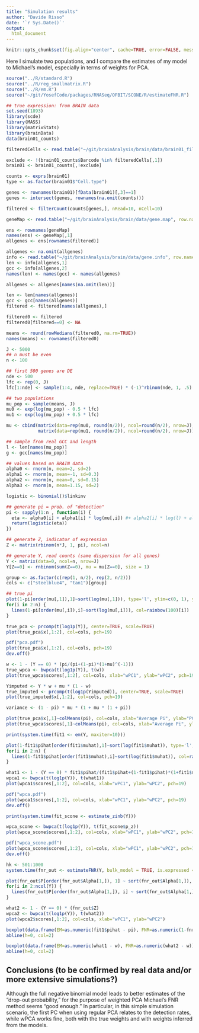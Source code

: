 ```yaml
---
title: "Simulation results"
author: "Davide Risso"
date: '`r Sys.Date()`'
output:
  html_document
---
```


```r
knitr::opts_chunk$set(fig.align="center", cache=TRUE, error=FALSE, message=FALSE, echo=TRUE, warning=FALSE,results="markup")
```

Here I simulate two populations, and I compare the estimates of my model to Michael's model, especially in terms of weights for PCA.


```r
source("../R/standard.R")
source("../R/reg_smallmatrix.R")
source("../R/em.R")
source("~/git/YosefCode/packages/RNASeq/OFBIT/SCONE/R/estimateFNR.R")

## true expression: from BRAIN data
set.seed(1893)
library(scde)
library(MASS)
library(matrixStats)
library(brainData)
data(brain01_counts)

filteredCells <- read.table("~/git/brainAnalysis/brain/data/brain01_filtered_cells.txt", as.is=TRUE)

exclude <- !(brain01_counts$Barcode %in% filteredCells[,1])
brain01 <- brain01_counts[,!exclude]

counts <- exprs(brain01)
type <- as.factor(brain01$"Cell.type")

genes <- rownames(brain01)[fData(brain01)[,3]==1]
genes <- intersect(genes, rownames(na.omit(counts)))

filtered <- filterCount(counts[genes,], nRead=10, nCell=10)

geneMap <- read.table("~/git/brainAnalysis/brain/data/gene.map", row.names=1)

ens <- rownames(geneMap)
names(ens) <- geneMap[,1]
allgenes <- ens[rownames(filtered)]

allgenes <- na.omit(allgenes)
info <- read.table("~/git/brainAnalysis/brain/data/gene.info", row.names=1)
len <- info[allgenes,1]
gcc <- info[allgenes,2]
names(len) <- names(gcc) <- names(allgenes)

allgenes <- allgenes[names(na.omit(len))]

len <- len[names(allgenes)]
gcc <- gcc[names(allgenes)]
filtered <- filtered[names(allgenes),]

filtered0 <- filtered
filtered0[filtered==0] <- NA

means <- round(rowMedians(filtered0, na.rm=TRUE))
names(means) <- rownames(filtered0)

J <- 5000
## n must be even
n <- 100

## first 500 genes are DE
nde <- 500
lfc <- rep(0, J)
lfc[1:nde] <- sample(1:4, nde, replace=TRUE) * (-1)^rbinom(nde, 1, .5)    

## two populations
mu_pop <- sample(means, J)
mu0 <- exp(log(mu_pop) - 0.5 * lfc)
mu1 <- exp(log(mu_pop) + 0.5 * lfc)

mu <- cbind(matrix(data=rep(mu0, round(n/2)), ncol=round(n/2), nrow=J),
            matrix(data=rep(mu1, round(n/2)), ncol=round(n/2), nrow=J))

## sample from real GCC and length
l <- len[names(mu_pop)]
g <- gcc[names(mu_pop)]

## values based on BRAIN data
alpha0 <- rnorm(n, mean=2, sd=2)
alpha1 <- rnorm(n, mean=-1, sd=0.3)
alpha2 <- rnorm(n, mean=0, sd=0.15)
alpha3 <- rnorm(n, mean=1.15, sd=2)

logistic <- binomial()$linkinv

## generate pi = prob. of "detection"
pi <- sapply(1:n , function(i) {
  eta <- alpha0[i] + alpha1[i] * log(mu[,i]) #+ alpha2[i] * log(l) + alpha3[i] * g
  return(logistic(eta))
})

## generate Z, indicator of expression
Z <- matrix(rbinom(n*J, 1, pi), ncol=n)

## generate Y, read counts (same dispersion for all genes)
Y <- matrix(data=0, ncol=n, nrow=J)
Y[Z==0] <- rnbinom(sum(Z==0), mu = mu[Z==0], size = 1)

group <- as.factor(c(rep(1, n/2), rep(2, n/2)))
cols <- c("steelblue4", "tan1")[group]

## true pi
plot(1-pi[order(mu[,1]),1]~sort(log(mu[,1])), type='l', ylim=c(0, 1), ylab="1 - pi", xlab="log(mu)")
for(i in 2:n) {
  lines(1-pi[order(mu[,i]),i]~sort(log(mu[,i])), col=rainbow(100)[i])
}

true_pca <- prcomp(t(log1p(Y)), center=TRUE, scale=TRUE)
plot(true_pca$x[,1:2], col=cols, pch=19)

pdf("pca.pdf")
plot(true_pca$x[,1:2], col=cols, pch=19)
dev.off()

w <- 1 - (Y == 0) * (pi/(pi+(1-pi)*(1+mu)^(-1)))
true_wpca <- bwpca(t(log1p(Y)), t(w))
plot(true_wpca$scores[,1:2], col=cols, xlab="wPC1", ylab="wPC2", pch=19)

Yimputed <- Y * w + mu * (1 - w)
true_imputed <- prcomp(t(log1p(Yimputed)), center=TRUE, scale=TRUE)
plot(true_imputed$x[,1:2], col=cols, pch=19)

variance <- (1 - pi) * mu * (1 + mu * (1 + pi))

plot(true_pca$x[,1]~colMeans(pi), col=cols, xlab="Average Pi", ylab="PC1")
plot(true_wpca$scores[,1]~colMeans(pi), col=cols, xlab="Average Pi", ylab="wPC1")
```

```r
print(system.time(fit1 <- em(Y, maxiter=10)))

plot(1-fit1$pihat[order(fit1$muhat),1]~sort(log(fit1$muhat)), type='l', ylim=c(0, 1), ylab="1 - pihat", xlab="log(muhat)")
for(i in 2:n) {
  lines(1-fit1$pihat[order(fit1$muhat),i]~sort(log(fit1$muhat)), col=rainbow(100)[i])
}

what1 <- 1 - (Y == 0) * fit1$pihat/(fit1$pihat+(1-fit1$pihat)*(1+fit1$muhat/fit1$thetahat)^(-fit1$thetahat))
wpca1 <- bwpca(t(log1p(Y)), t(what1))
plot(wpca1$scores[,1:2], col=cols, xlab="wPC1", ylab="wPC2", pch=19)

pdf("wpca.pdf")
plot(wpca1$scores[,1:2], col=cols, xlab="wPC1", ylab="wPC2", pch=19)
dev.off()
```

```r
print(system.time(fit_scone <- estimate_zinb(Y)))

wpca_scone <- bwpca(t(log1p(Y)), t(fit_scone$p_z))
plot(wpca_scone$scores[,1:2], col=cols, xlab="wPC1", ylab="wPC2", pch=19)

pdf("wpca_scone.pdf")
plot(wpca_scone$scores[,1:2], col=cols, xlab="wPC1", ylab="wPC2", pch=19)
dev.off()
```

```r
hk <- 501:1000
system.time(fnr_out <- estimateFNR(Y, bulk_model = TRUE, is.expressed = hk))

plot(fnr_out$P[order(fnr_out$Alpha[1,]), 1] ~ sort(fnr_out$Alpha[1,]), type='l', ylim=c(0, 1), ylab="pihat", xlab="log(muhat)")
for(i in 2:ncol(Y)) {
  lines(fnr_out$P[order(fnr_out$Alpha[1,]), i] ~ sort(fnr_out$Alpha[1,]), col=rainbow(100)[i])
}

what2 <- 1 - (Y == 0) * (fnr_out$Z)
wpca2 <- bwpca(t(log1p(Y)), t(what2))
plot(wpca2$scores[,1:2], col=cols, xlab="wPC1", ylab="wPC2")
```

```r
boxplot(data.frame(EM=as.numeric(fit1$pihat - pi), FNR=as.numeric(1-fnr_out$Z[,1] - pi)), main="Pi", ylab="pihat - pi")
abline(h=0, col=2)

boxplot(data.frame(EM=as.numeric(what1 - w), FNR=as.numeric(what2 - w)), main="Weights", ylab="bias")
abline(h=0, col=2)
```

## Conclusions (to be confirmed by real data and/or more extensive simulations?)

Although the full negative binomial model leads to better estimates of the "drop-out probability," for the purpose of weighted PCA Michael's FNR method seems "good enough."
In particular, in this simple simulation scenario, the first PC when using regular PCA relates to the detection rates, while wPCA works fine, both with the true weights and with weights inferred from the models.

